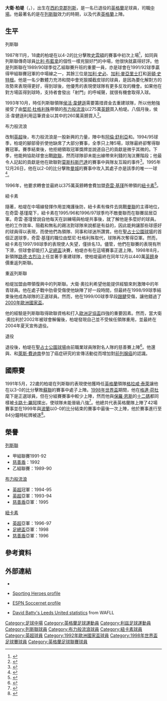 {{noteta
|G1=足球
|G2=列斯聯
|G3=英超
|G4=FAup
|T=zh-hans:大卫·巴蒂;zh-hk:大衛·柏堤;zh-tw:大衛·巴蒂;
|1=zh-hans:大卫·巴蒂;zh-hk:大衛·柏堤;zh-tw:大衛·巴蒂;
|2=zh-hans:巴蒂;zh-hk:柏堤;zh-tw:巴蒂;
|3=zh-hans:肯尼·达格利什;zh-hk:堅尼·杜格利殊;zh-tw:肯尼·達格利什;
|4=zh-hans:阿兰·希勒;zh-hk:阿倫·舒利亞;zh-tw:阿蘭·希勒;
|5=zh-hans:凯文·基冈;zh-hk:奇雲·基瑾;zh-tw:凱文·基岡;
|6=zh-hans:莫斯科斯巴达克;zh-hk:莫斯科斯巴達;zh-tw:莫斯科斯巴達克;
|7=zh-hans:路德·古利特;zh-hk:路德·古烈治;zh-tw:路德·古利特;
|8=zh-hans:莱斯·费迪南德;zh-hk:萊斯·費迪南;zh-tw:萊斯·費迪南德;
|9=zh-hans:格伦·霍德尔;zh-hk:格連·荷杜;zh-tw:格倫·霍德爾;
|10=zh-hans:保罗·因斯;zh-hk:保羅·恩斯;zh-tw:保羅·因斯;
}}
{{Infobox Football biography
| playername          = 大衛·柏堤<br>''David Batty''
| fullname            = David Batty
| dateofbirth         = {{birth date and age|1968|12|2}}
| cityofbirth         = [[列斯|列斯]]
| countryofbirth      = [[英格蘭|英格蘭]]
| height              = {{height|ft=5|in=8}} 
| position            = [[中場|中場]]
| youthyears         = 
|youthclubs = [[列斯聯足球會|列斯聯]]
|currentclub =已退役
| years              = 1987–93<br>1993–96<br>1996–98<br>1998–04
|clubs = [[列斯聯足球會|列斯聯]]<br> [[布力般流浪足球會|布力般流浪]]<br>[[紐卡素足球會|紐卡素]]<br>[[列斯聯足球會|列斯聯]]<br>'''總計'''
|caps(goals) = 211 ( 4 )<br>{{0}}54 ( 1 )<br>{{0}}83 ( 3 )<br>{{0}}90 ( 0 )<br>'''438 ( 8 )'''
| nationalyears      = 1988–89<br>1989–92<br>1991–99 
|nationalteam = [[英格蘭21歲以下足球代表隊|英格蘭U21]]<br>[[英格蘭足球代表乙隊|英格蘭B隊]]<br>[[英格蘭足球代表隊|英格蘭]]
|nationalcaps(goals) = {{0|00}}7 ( 1 )<br>{{0|00}}5 ( 0 )<br>{{0}}42 ( 0 )
}}
'''大衛·柏堤'''（'''{{lang-en|David Batty}}'''，{{bd|1968年|12月2日|catIdx=Batty ,David}}），出生在[[西約克郡|西約克郡]][[列斯|列斯]]，是一名已退役的[[英格蘭|英格蘭]]足球員，司職[[中場|中場]]。他最著名的是在[[列斯聯足球會|列斯聯]]效力的時期，以及代表[[英格蘭足球代表隊|英格蘭]]上陣。

==生平==
;列斯聯
1987年11月，18歲的柏堤在以4-2的比分擊敗[[史雲頓足球會|史雲頓]]的賽事中初次上場<ref>{{en}}{{citeweb|url=http://www.leedsunited.com/news/rewind-to-the-1980s-20090523_2247585_1665086|title=Rewind to the 1980s|publisher=Leeds United|accessdate=24 January 2010|date=23 May 2009|archive-date=2016-03-03|archive-url=https://web.archive.org/web/20160303172147/http://www.leedsunited.com/news/rewind-to-the-1980s-20090523_2247585_1665086|dead-url=no}}</ref>，如同與列斯聯傳奇球員[[比利·布藍拿|比利·布藍拿]]的個性一樣兇狠好鬥的中場，他很快就贏得好評。他是列斯聯在1989/90球季從乙組聯賽升班的重要一員，亦是球會在1991/92球季贏得甲組聯賽冠軍的中場線之一，其餘三位是[[加利·史必|加利·史必]]、[[加利·麥亞里士打|加利·麥亞里士打]]和[[哥頓·史特根|哥頓·史特根]]。他是一名少數體力充沛和間中會兇狠攔截皮球的球員，是因為要化解對方的攻勢來表現得更好，得到球後，他優秀的表現使球隊有更多反攻的機會。如果他在對方場區得到球時，支持者會發出「射門」的呼喊聲，就很有機會取得入球。

1993年10月，時任列斯聯領隊[[侯活·韋健遜|侯活·韋健遜]]需要籌措資金去重建球隊，所以他勉強接受了由[[堅尼·杜格利殊|堅尼·杜格利殊]]帶領的[[布力般流浪足球會|布力般流浪]]以275萬[[英鎊|英鎊]]買入柏堤。八個月後，侯活·韋健遜利用這筆資金以其中的260萬英鎊買入{{Link-en|卡爾頓·柏瑪|Carlton Palmer}}<ref>{{en}}{{citeweb|url=http://www.independent.co.uk/sport/football-batty-effect-takes-over-at-blackburn-guy-hodgson-on-the-best-and-worst-buys-of-the-season-1431365.html|title=Football: Batty effect takes over at Blackburn: Guy Hodgson on the best and worst buys of the season|publisher=The Independent|accessdate=24 January 2010|date=25 March 1994|author=Guy Hodgson|archive-date=2019-11-29|archive-url=https://web.archive.org/web/20191129080251/https://www.independent.co.uk/sport/football-batty-effect-takes-over-at-blackburn-guy-hodgson-on-the-best-and-worst-buys-of-the-season-1431365.html|dead-url=no}}</ref>。

;布力般流浪
改制[[英格蘭足球超級聯賽|英超]]後，布力般流浪是一股新興的力量，陣中有[[阿倫·舒利亞|阿倫·舒利亞]]和{{Link-en|基斯·塞頓|Chris Sutton}}。1994/95球季，柏堤的腳部骨折使他缺席了大部分賽事，全季只上陣5場，球隊最終卻奪得聯賽冠軍。賽季結束後，他拒絕領取冠軍獎牌並說道自己的貢獻是微乎其微的。下季，他能夠協助球會出戰[[歐洲聯賽冠軍盃|歐聯]]，然而球隊卻未能出線帶來利錢的淘汰賽階段；他最令人記起的貢獻是他在歐聯對[[莫斯科斯巴達足球會|莫斯科斯巴達]]的賽事中與隊友{{Link-en|格林美·拿索斯|Graeme Le Saux}}互毆的事件<ref>{{en}}{{citeweb|url=http://news.bbc.co.uk/sport1/hi/football/teams/n/newcastle_united/4405841.stm|title=Newcastle will keep Dyer and Bowyer|publisher=BBC Sport|accessdate=24 January 2010|date=4 April 2005|archive-date=2008-01-28|archive-url=https://web.archive.org/web/20080128023707/http://news.bbc.co.uk/sport1/hi/football/teams/n/newcastle_united/4405841.stm|dead-url=no}}</ref>。1995年12月26日，他在以2-0的比分擊敗[[曼城足球會|曼城]]的賽事中攻入其處子亦是該季的唯一一球<ref>{{en}}{{cite web
 |url        = http://mancityinfo.org/stat-centre/fixtures-results/?page_name=match_details&extra=246&extra_extra=
 |title      = Blackburn Rovers 2 – 0 Manchester City
 |publisher  = ManCityInfo
 |date       = 26 December 1995
 |accessdate = 16 February 2010
}}{{dead link|date=2017年12月 |bot=InternetArchiveBot |fix-attempted=yes }}</ref>。

1996年，他要求轉會並最終以375萬英鎊轉會費加盟[[奇雲·基瑾|奇雲·基瑾]]所帶領的[[紐卡素足球會|紐卡素]]<ref>{{en}}{{citeweb|url=http://www.independent.co.uk/sport/batty-finally-set-for-newcastle-1320850.html|title=Batty finally set for Newcastle|publisher=The Independent|accessdate=24 January 2010|date=24 February 1996|author=Guy Hodgson|archive-date=2020-01-22|archive-url=https://web.archive.org/web/20200122132708/https://www.independent.co.uk/sport/batty-finally-set-for-newcastle-1320850.html|dead-url=no}}</ref>。

;紐卡素
隨著，柏堤在中場線發揮作用並掩護後防，紐卡素有條件去挑戰[[曼聯足球會|曼聯]]的主導地位，在奇雲·基瑾麾下，紐卡素在1995/96和1996/97球季均不敵曼聯而在聯賽屈居亞軍。奇雲·基瑾曾說自他每天在訓練場與柏堤共事後，就了解他是多麼好的球員。他的工作效率、阻截和無私的踢法對球隊來說都是有益的，因此能夠讓那些球感好的球員得以表現，而使他們為領隊、同事和球迷所讚賞。他在[[聖占士公園球場|聖占士公園球場]]的首個正選球季，奇雲·基瑾的職位由堅尼·杜格利殊取代，球隊再次奪得亞軍。然而，紐卡素在1997/98球季的表現使人失望，僅排名13。儘管，他們在聯賽的表現有所下滑，但球會卻能打入[[英格蘭足總盃|足總盃]]決賽，柏堤亦有在這場賽事正選上陣。1998年8月，新領隊[[路德·古烈治|路德·古烈治]]上任並著手重建球隊，使柏堤最終在同年12月以440萬[[英鎊|英鎊]]身價重返列斯聯。

;重返列斯聯
柏堤加盟由{{Link-en|大衛·奧拉利|David O'Leary}}帶領復興中的列斯聯。大衛·奧拉利希望他能提供經驗來刺激陣中的年青球員。他在處子戰中肋骨受傷使他缺陣了好一段時間，但最終在1998/99球季結束後他成為球隊的正選球員。然而，他在1999/00球季早段[[跟腱|跟腱]]受傷，讓他錯過了[[2000年歐洲國家盃|2000年歐洲國家盃]]。

他的經驗是列斯聯取得歐聯資格和打入[[歐洲足協盃|歐洲足協盃]]四強的重要因素。然而，當大衛·奧拉利於2002年被球會解僱後，柏堤發現自己並不受候任領隊重用，並最終在2004年夏天宣佈退役。

;退役
退役後，柏堤在[[聖占士公園球場|聖占士公園球場]]由前職業球員隊對名人隊的慈善賽上陣<ref>{{en}}{{citeweb|url=http://www.skyone.co.uk/thematch3/|title=Sky One:The Match|publisher=BSkyB]|accessdate=24 January 2010|archive-date=2011-09-27|archive-url=https://web.archive.org/web/20110927144118/http://www.skyone.co.uk/thematch3/|dead-url=no}}</ref>。他還與{{Link-en|阿倫·漢臣|Alan Hansen}}、{{Link-en|約翰·赫臣|John Hartson}}和[[萊斯·費迪南|萊斯·費迪南]]參加了癌症研究的宣傳活動從而增加對[[前列腺癌|前列腺癌]]的認識。

==國際賽==
1991年5月，22歲的柏堤在列斯聯的表現使他獲時任[[英格蘭足球代表隊|英格蘭]]領隊[[格拉咸·泰萊|格拉咸·泰萊]]讓他在以3-0的比分擊敗[[蘇聯國家足球隊|蘇聯]]的賽事中處子上陣。[[1998年世界盃|1998年世界盃]]期間，他在[[格連·荷杜|格連·荷杜]]麾下是正選球員，但在分組賽賽事中較少上陣，然而他與[[保羅·恩斯|保羅·恩斯]]的[[十二碼|十二碼]]都同樣被[[卡路士·羅阿|卡路士·羅阿]]撲出，使球隊未能晉級八強<ref>{{en}}{{citeweb|url=http://www.fifa.com/worldfootball/statisticsandrecords/players/player=95982/index.html|title=David Batty Statistics|publisher=FIFA|accessdate=2010-01-22|archive-date=2009-06-28|archive-url=https://web.archive.org/web/20090628114037/http://www.fifa.com/worldfootball/statisticsandrecords/players/player=95982/index.html|dead-url=no}}</ref>。他總共代表英格蘭隊上陣了42場賽事並在1999年與[[波蘭國家足球隊|波蘭]]以0-0的比分結束的賽事中最後一次上陣，他於賽事進行至84分鐘時紅牌被逐<ref>{{en}}{{citeweb|url=http://www.thefa.com/England/MensSeniorTeam/Archive.aspx?p=337619|title=Archive:David Batty|publisher=The Football Association|accessdate=24 January 2010}}</ref>。

==榮譽==
;[[列斯聯足球會|列斯聯]]
* 甲組聯賽1991-92
* [[英格蘭慈善盾|慈善盾]]：1992
* 乙組聯賽：1989-90
;[[布力般流浪足球會|布力般流浪]]
* [[英格蘭足球超級聯賽|英超]]冠軍：1994-95
* [[英格蘭足球超級聯賽|英超]]亞軍：1993-94
* [[英格蘭慈善盾|慈善盾]]亞軍：1995
;[[紐卡素足球會|紐卡素]]
* [[英格蘭足球超級聯賽|英超]]亞軍：1996-97
* [[英格蘭足總盃|足總盃]]亞軍：1998
* [[英格蘭慈善盾|慈善盾]]亞軍：1996

==參考資料==
{{reflist}}

==外部連結==
*{{en}}{{soccerbase|id=499|name=大衛·柏堤}}
*{{en}}[http://www.sporting-heroes.net/football-heroes/displayhero_club.asp?HeroID=3446 Sporting Heroes profile] {{Wayback|url=http://www.sporting-heroes.net/football-heroes/displayhero_club.asp?HeroID=3446 |date=20071119015957 }}
*{{en}}[http://www.soccernet.com/england/players/battydavid.html ESPN Soccernet profile] {{Wayback|url=http://www.soccernet.com/england/players/battydavid.html |date=20081205061813 }}
*{{en}}[http://www.wafll.com/loiners/david-batty.html David Batty's Leeds United statistics] {{Wayback|url=http://www.wafll.com/loiners/david-batty.html |date=20160304054600 }} from WAFLL

{{1998年世界盃足球賽英格蘭參賽名單}}
{{1993/94年英超PFA年度最佳陣容}}
{{1996/97年英超PFA年度最佳陣容}}
{{1997/98年英超PFA年度最佳陣容}}

{{Authority control}}
{{DEFAULTSORT:Batty, David}}
[[Category:足球中場|Category:足球中場]]
[[Category:英格蘭足球運動員|Category:英格蘭足球運動員]]
[[Category:利兹足球運動員|Category:利兹足球運動員]]
[[Category:列斯聯球員|Category:列斯聯球員]]
[[Category:布力般流浪球員|Category:布力般流浪球員]]
[[Category:紐卡素球員|Category:紐卡素球員]]
[[Category:英超球員|Category:英超球員]]
[[Category:1992年歐洲國家盃球員|Category:1992年歐洲國家盃球員]]
[[Category:1998年世界盃足球賽球員|Category:1998年世界盃足球賽球員]]
[[Category:英格蘭足球聯賽球員|Category:英格蘭足球聯賽球員]]
